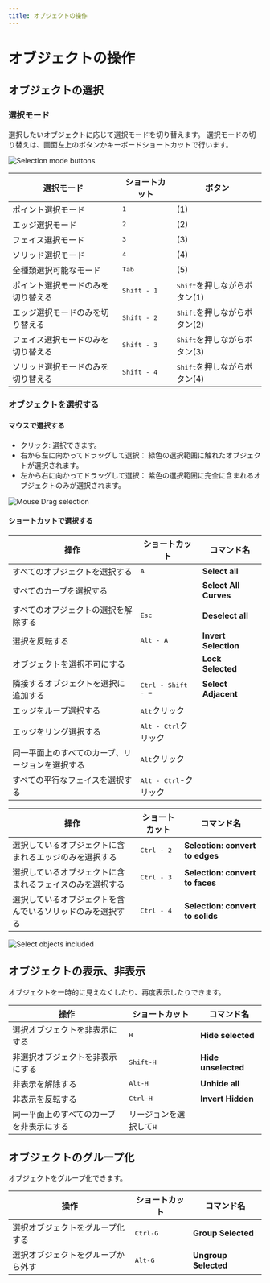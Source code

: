 ```yaml
---
title: オブジェクトの操作
---
```

# オブジェクトの操作

## オブジェクトの選択

### 選択モード

選択したいオブジェクトに応じて選択モードを切り替えます。
選択モードの切り替えは、画面左上のボタンかキーボードショートカットで行います。

![Selection mode buttons](/img/selection-mode-buttons.png)

| 選択モード                         | ショートカット       | ボタン                                |
| ---------------------------------- | -------------------- | ------------------------------------- |
| ポイント選択モード                 | <kbd>1</kbd>         | (1)                                   |
| エッジ選択モード                   | <kbd>2</kbd>         | (2)                                   |
| フェイス選択モード                 | <kbd>3</kbd>         | (3)                                   |
| ソリッド選択モード                 | <kbd>4</kbd>         | (4)                                   |
| 全種類選択可能なモード             | <kbd>Tab</kbd>       | (5)                                   |
| ポイント選択モードのみを切り替える | <kbd>Shift - 1</kbd> | <kbd>Shift</kbd>を押しながらボタン(1) |
| エッジ選択モードのみを切り替える   | <kbd>Shift - 2</kbd> | <kbd>Shift</kbd>を押しながらボタン(2) |
| フェイス選択モードのみを切り替える | <kbd>Shift - 3</kbd> | <kbd>Shift</kbd>を押しながらボタン(3) |
| ソリッド選択モードのみを切り替える | <kbd>Shift - 4</kbd> | <kbd>Shift</kbd>を押しながらボタン(4) |

### オブジェクトを選択する

#### マウスで選択する

- クリック: 選択できます。
- 右から左に向かってドラッグして選択： 緑色の選択範囲に触れたオブジェクトが選択されます。
- 左から右に向かってドラッグして選択： 紫色の選択範囲に完全に含まれるオブジェクトのみが選択されます。

![Mouse Drag selection](/img/mouse-drag-selection.gif)

#### ショートカットで選択する

| 操作                                             | ショートカット                 | コマンド名            |
| ------------------------------------------------ | ------------------------------ | --------------------- |
| すべてのオブジェクトを選択する                   | <kbd>A</kbd>                   | **Select all**        |
| すべてのカーブを選択する                         |                                | **Select All Curves** |
| すべてのオブジェクトの選択を解除する             | <kbd>Esc</kbd>                 | **Deselect all**      |
| 選択を反転する                                   | <kbd>Alt - A</kbd>             | **Invert Selection**  |
| オブジェクトを選択不可にする                     |                                | **Lock Selected**     |
| 隣接するオブジェクトを選択に追加する             | <kbd>Ctrl - Shift - =</kbd>    | **Select Adjacent**   |
| エッジをループ選択する                           | <kbd>Alt</kbd>クリック         |                       |
| エッジをリング選択する                           | <kbd>Alt - Ctrl</kbd>クリック  |                       |
| 同一平面上のすべてのカーブ、リージョンを選択する | <kbd>Alt</kbd>クリック         |                       |
| すべての平行なフェイスを選択する                 | <kbd>Alt - Ctrl</kbd>-クリック |                       |

| 操作                                             | ショートカット                 | コマンド名            |
| ------------------------------------------------ | ------------------------------ | --------------------- |
| 選択しているオブジェクトに含まれるエッジのみを選択する     | <kbd>Ctrl - 2</kbd> | **Selection: convert to edges**  |
| 選択しているオブジェクトに含まれるフェイスのみを選択する   | <kbd>Ctrl - 3</kbd> | **Selection: convert to faces**  |
| 選択しているオブジェクトを含んでいるソリッドのみを選択する | <kbd>Ctrl - 4</kbd> | **Selection: convert to solids** |

![Select objects included](/img/select-objects-included.gif)

## オブジェクトの表示、非表示

オブジェクトを一時的に見えなくしたり、再度表示したりできます。

| 操作                                     | ショートカット                   | コマンド名          |
| ---------------------------------------- | -------------------------------- | ------------------- |
| 選択オブジェクトを非表示にする           | <kbd>H</kbd>                     | **Hide selected**   |
| 非選択オブジェクトを非表示にする         | <kbd>Shift-H</kbd>               | **Hide unselected** |
| 非表示を解除する                         | <kbd>Alt-H</kbd>                 | **Unhide all**      |
| 非表示を反転する                         | <kbd>Ctrl-H</kbd>                | **Invert Hidden**   |
| 同一平面上のすべてのカーブを非表示にする | リージョンを選択して<kbd>H</kbd> |                     |

## オブジェクトのグループ化

オブジェクトをグループ化できます。

| 操作                               | ショートカット    | コマンド名           |
| ---------------------------------- | ----------------- | -------------------- |
| 選択オブジェクトをグループ化する   | <kbd>Ctrl-G</kbd> | **Group Selected**   |
| 選択オブジェクトをグループから外す | <kbd>Alt-G</kbd>  | **Ungroup Selected** |



